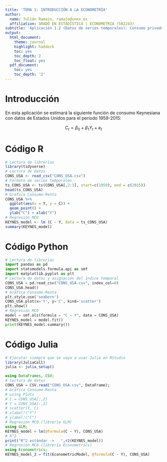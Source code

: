 ```yaml
---
title: 'TEMA 1: INTRODUCCIÓN A LA ECONOMETRÍA'
author:
  name: Julián Ramajo, ramajo@unex.es
  affiliation: GRADO EN ESTADÍSTICA | ECONOMETRIA (502243)
subtitle: 'Aplicación 1.2 (Datos de series temporales): Consumo privado en Estados Unidos'
output:
  html_document:
    theme: journal
    highlight: haddock
    toc: yes
    toc_depth: 2
    toc_float: yes
  pdf_document:
    toc: yes
    toc_depth: '2'
---
```


# Introducción

En esta aplicación se estimará la siguiente función de consumo Keynesiana con datos de Estados Unidos para el período 1959-2015:

$$
C_{t} = \beta_0 + \beta_1  Y_{t} + e_{t}
$$

# Código R

```r
# Lectura de librerías
library(tidyverse)
# Lectura de datos
CONS_USA <- read_csv("CONS_USA.csv")
# Formato de series temporales
ts_CONS_USA <- ts(CONS_USA[,2:3], start=c(1959), end = c(2015))
head(ts_CONS_USA)
# Gráfica Consumo-Renta
CONS_USA %>%
  ggplot(aes(x = Y, y = C)) +
  geom_point() +
  ylab("C") + xlab("Y")
# Regresión MCO
KEYNES_model <- lm (C ~ Y, data = ts_CONS_USA)
summary(KEYNES_model)
```

# Código Python

```python
# Lectura de librerías
import pandas as pd
import statsmodels.formula.api as smf
import matplotlib.pyplot as plt
# Lectura de datos y asignación del índice temporal
CONS_USA = pd.read_csv("CONS_USA.csv", index_col=0)
CONS_USA.head()
# Gráfica Consumo-Renta
plt.style.use('seaborn')
CONS_USA.plot(x='Y', y='C', kind='scatter')
plt.show()
# Regresión MCO
model = smf.ols(formula = "C ~ Y", data = CONS_USA)
KEYNES_model = model.fit()
print(KEYNES_model.summary())
```

# Código Julia

```r
# Ejecutar siempre que se vaya a usar Julia en RStudio
library(JuliaCall)
julia <- julia_setup()
```

```julia
using DataFrames, CSV;
# lectura de datos
CONS_USA = CSV.read("CONS_USA.csv", DataFrame);
# Gráfica Consumo-Renta
# using Plots
# C = CONS_USA[:,2]
# Y = CONS_USA[:,3]
# scatter(Y, C)
# xlabel!("Y")
# ylabel!("C")
# Regresión MCO (librería GLM)
using GLM;
KEYNES_model = lm(@formula(C ~ Y), CONS_USA)
# R^2
print("R^2 estándar ->   ",r2(KEYNES_model))
# Regresión MCO (librería Econometrics)
using Econometrics;
KEYNES_model_2 = fit(EconometricModel, @formula(C ~ Y), CONS_USA)
```
